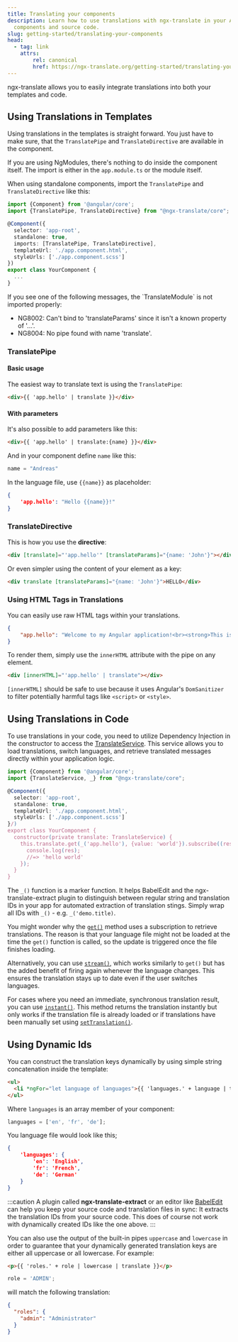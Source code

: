 ```yaml
---
title: Translating your components
description: Learn how to use translations with ngx-translate in your Angular
  components and source code.
slug: getting-started/translating-your-components
head:
  - tag: link
    attrs:
        rel: canonical
        href: https://ngx-translate.org/getting-started/translating-your-components/
---
```



ngx-translate allows you to easily integrate translations into both your templates
and code.


## Using Translations in Templates

Using translations in the templates is straight forward. You just have to make sure, that the
`TranslatePipe` and `TranslateDirective` are available in the component.

If you are using NgModules, there's nothing to do inside the component itself. The import is either
in the `app.module.ts` or the module itself.

When using standalone components, import the `TranslatePipe` and `TranslateDirective` like this:

~~~ts {2,7} title="your-component.ts"
import {Component} from '@angular/core';
import {TranslatePipe, TranslateDirective} from "@ngx-translate/core";

@Component({
  selector: 'app-root',
  standalone: true,
  imports: [TranslatePipe, TranslateDirective],
  templateUrl: './app.component.html',
  styleUrls: ['./app.component.scss']
})
export class YourComponent {
  ...
}
~~~

<Aside type="caution" title="Watch out!">
  If you see one of the following messages, the `TranslateModule` is not imported properly:

  * NG8002: Can't bind to 'translateParams' since it isn't a known property of '...'.
  * NG8004: No pipe found with name 'translate'.
</Aside>

### TranslatePipe

#### Basic usage

The easiest way to translate text is using the `TranslatePipe`:

~~~html title=app.template.html
<div>{{ 'app.hello' | translate }}</div>
~~~

#### With parameters

It's also possible to add parameters like this:

~~~html title=app.template.html
<div>{{ 'app.hello' | translate:{name} }}</div>
~~~

And in your component define `name` like this:

~~~ts title=app.component.ts
name = "Andreas"
~~~

In the language file, use `{{name}}` as placeholder:

~~~json title=assets/i18n/en.json
{
    'app.hello': "Hello {{name}}!"
}
~~~

### TranslateDirective

This is how you use the **directive**:

~~~html
<div [translate]="'app.hello'" [translateParams]="{name: 'John'}"></div>
~~~

Or even simpler using the content of your element as a key:

~~~html
<div translate [translateParams]="{name: 'John'}">HELLO</div>
~~~

### Using HTML Tags in Translations

You can easily use raw HTML tags within your translations.

~~~json
{
    "app.hello": "Welcome to my Angular application!<br><strong>This is an amazing app which uses the latest technologies!</strong>"
}
~~~

To render them, simply use the `innerHTML` attribute with the pipe on any element.

~~~html
<div [innerHTML]="'app.hello' | translate"></div>
~~~

`[innerHTML]` should be safe to use because it uses Angular's `DomSanitizer` to filter potentially harmful tags like
`<script>` or `<style>`.


## Using Translations in Code

To use translations in your code, you need to utilize Dependency Injection in
the constructor to access the [TranslateService](/reference/translate-service-api/).
This service allows you to load translations, switch languages, and retrieve
translated messages directly within your application logic.

~~~ts {2,11-16} title="your-component.ts"
import {Component} from '@angular/core';
import {TranslateService, _} from "@ngx-translate/core";

@Component({
  selector: 'app-root',
  standalone: true,
  templateUrl: './app.component.html',
  styleUrls: ['./app.component.scss']
}/)
export class YourComponent {
  constructor(private translate: TranslateService) {
    this.translate.get(_('app.hello'), {value: 'world'}).subscribe((res: string) => {
      console.log(res);
      //=> 'hello world'
    });
  }
}
~~~

The `_()` function is a marker function. It helps BabelEdit and the ngx-translate-extract
plugin to distinguish between regular string and translation IDs in your app for automated
extraction of translation stings. Simply wrap all IDs with `_()` - e.g. `_('demo.title)`.

You might wonder why the [`get()`](/reference/translate-service-api/#get) method
uses a subscription to retrieve translations. The reason is that your language
file might not be loaded at the time the `get()` function is called, so the
update is triggered once the file finishes loading.

Alternatively, you can use [`stream()`](/reference/translate-service-api/#stream),
which works similarly to `get()` but has the added benefit of firing again
whenever the language changes. This ensures the translation stays up to date
even if the user switches languages.

For cases where you need an immediate, synchronous translation result, you can
use [`instant()`](/reference/translate-service-api/#instant). This method returns
the translation instantly but only works if the translation file is already
loaded or if translations have been manually set using
[`setTranslation()`](/reference/translate-service-api/#settranslation).

## Using Dynamic Ids

You can construct the translation keys dynamically by using simple string concatenation inside the template:

~~~html title=app.template.html
<ul>
  <li *ngFor="let language of languages">{{ 'languages.' + language | translate }}</li>
</ul>
~~~

Where `languages` is an array member of your component:

~~~ts title=app.component.ts
languages = ['en', 'fr', 'de'];
~~~

You language file would look like this;

~~~json title=assets/i18n/en.json
{
    'languages': {
        'en': 'English',
        'fr': 'French',
        'de': 'German'
    }
}
~~~

:::caution
A plugin called **ngx-translate-extract** or an editor like [BabelEdit](https://www.codeandweb.com/babeledit)
can help you keep your source code and translation files in
sync: It extracts the translation IDs from your source code. This does of course not work with
dynamically created IDs like the one above.
:::

You can also use the output of the built-in pipes `uppercase` and `lowercase` in order to guarantee
that your dynamically generated translation keys are either all uppercase or all lowercase. For example:

~~~html
<p>{{ 'roles.' + role | lowercase | translate }}</p>
~~~

~~~ts
role = 'ADMIN';
~~~

will match the following translation:

~~~json
{
  "roles": {
    "admin": "Administrator"
  }
}
~~~
